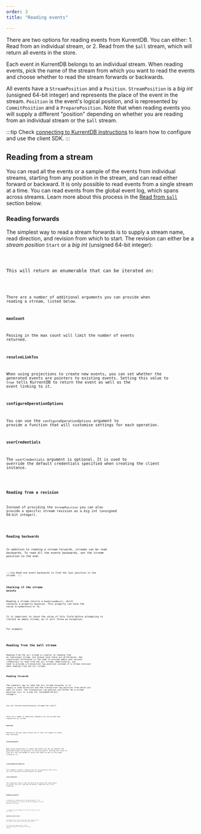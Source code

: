 ```yaml
---
order: 3
title: "Reading events"

---
```





There are two options for reading events from KurrentDB. You can either: 
    1. Read from an individual stream, or 
    2. Read from the `$all` stream, which will return all events in the store.

Each event in KurrentDB belongs to an individual stream. When reading events, pick the name of the stream from which you want to read the events and choose whether to read the stream forwards or backwards. 

All events have a `StreamPosition` and a `Position`.  `StreamPosition` is a *big int* (unsigned 64-bit integer) and represents the place of the event in the stream. `Position` is the event's logical position, and is represented by `CommitPosition` and a `PreparePosition`. Note that when reading events you will supply a different "position" depending on whether you are reading from an individual stream or the `$all` stream.

:::tip
Check [connecting to KurrentDB instructions](getting-started.md#required-packages) to learn how to configure and use the client SDK.
:::

## Reading from a stream

You can read all the events or a sample of the events from individual streams, starting from any position in the stream, and can read either forward or backward. It is only possible to read events from a single stream at a time. You can read events from the global event log, which spans across streams. Learn more about this process in the [Read from `$all`](#reading-from-the-all-stream) section below.

### Reading forwards

The simplest way to read a stream forwards is to supply a stream name, read direction, and revision from which to start. The revision can either be a *stream position* `Start` or a *big int* (unsigned 64-bit integer):

<Code lang="typescript" code={typescript_read_from_stream_reading_events} />

This will return an enumerable that can be iterated on:

<Code lang="typescript" code={typescript_iterate_stream_reading_events} />

There are a number of additional arguments you can provide when reading a stream, listed below.

#### maxCount

Passing in the max count will limit the number of events returned.

#### resolveLinkTos

When using projections to create new events, you can set whether the generated events are pointers to existing events. Setting this value to `true` tells KurrentDB to return the event as well as the event linking to it.

#### configureOperationOptions

You can use the `configureOperationOptions` argument to provide a function that will customise settings for each operation.

#### userCredentials

The `userCredentials` argument is optional. It is used to override the default credentials specified when creating the client instance.

<Code lang="typescript" code={typescript_overriding_user_credentials_reading_events} />

### Reading from a revision

Instead of providing the `StreamPosition` you can also provide a specific stream revision as a *big int* (unsigned 64-bit integer).

<Code lang="typescript" code={typescript_read_from_stream_position_reading_events} />

### Reading backwards

In addition to reading a stream forwards, streams can be read backwards. To read all the events backwards, set the *stream position* to the end:

<Code lang="typescript" code={typescript_reading_backwards_reading_events} />

:::tip
Read one event backwards to find the last position in the stream.
:::

### Checking if the stream exists

Reading a stream returns a `ReadStreamResult`, which contains a property `ReadState`. This property can have the value `StreamNotFound` or `Ok`.

It is important to check the value of this field before attempting to iterate an empty stream, as it will throw an exception. 

For example:

<Code lang="typescript" code={typescript_checking_for_stream_presence_reading_events} />

## Reading from the $all stream

Reading from the `$all` stream is similar to reading from an individual stream, but please note there are differences. One significant difference is the need to provide admin user account credentials to read from the `$all` stream.  Additionally, you need to provide a transaction log position instead of a stream revision when reading from the `$all` stream.

### Reading forwards

The simplest way to read the `$all` stream forwards is to supply a read direction and the transaction log position from which you want to start. The transaction log postion can either be a *stream position* `Start` or a *big int* (unsigned 64-bit integer):

<Code lang="typescript" code={typescript_read_from_all_stream_reading_events} />

You can iterate asynchronously through the result:

<Code lang="typescript" code={typescript_read_from_all_stream_iterate_reading_events} />

There are a number of additional arguments you can provide when reading the `$all` stream.

#### maxCount

Passing in the max count allows you to limit the number of events that returned.

#### resolveLinkTos

When using projections to create new events you can set whether the generated events are pointers to existing events. Setting this value to true will tell KurrentDB to return the event as well as the event linking to it.

<Code lang="typescript" code={typescript_read_from_all_stream_resolving_link_Tos_reading_events} />

#### configureOperationOptions

This argument is generic setting class for all operations that can be set on all operations executed against KurrentDB.

#### userCredentials
The credentials used to read the data can be used by the subscription as follows. This will override the default credentials set on the connection.

<Code lang="typescript" code={typescript_read_all_overriding_user_credentials_reading_events} />

### Reading backwards

In addition to reading the `$all` stream forwards, it can be read backwards. To read all the events backwards, set the *position* to the end:

<Code lang="typescript" code={typescript_read_from_all_stream_backwards_reading_events} />

:::tip
Read one event backwards to find the last position in the `$all` stream.
:::

### Handling system events

KurrentDB will also return system events when reading from the `$all` stream. In most cases you can ignore these events.

All system events begin with `$` or `$$` and can be easily ignored by checking the `EventType` property.

<Code lang="typescript" code={typescript_ignore_system_events_reading_events} />
